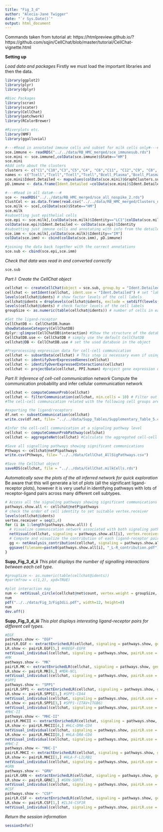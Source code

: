 ```yaml
---
title: "Fig_3_d"
author: "Alecia-Jane Twigger"
date: "`r Sys.Date()`"
output: html_document
---
```

Commands taken from tutorial at: https://htmlpreview.github.io/?https://github.com/sqjin/CellChat/blob/master/tutorial/CellChat-vignette.html

**Setting up**

*Load data and packages*
Firstly we must load the important libraries and then the data.
```r
library(ggplot2)
library(plyr)
library(dplyr)

#Bioc Packages
library(scran)
library(scater)
library(CellChat)
library(patchwork)
library(RColorBrewer)

#Riverplots etc.
library(NMF)
library(ggalluvial)

#---#Read in annotated immune cells and subset for milk cells only#---#
sce.immune <- readRDS("../../data/RB_HMC_merged/sce_immunesub.rds")
sce.mini <- sce.immune[,colData(sce.immune)$State=="HM"]
sce.mini
#Add info about the clusters
clusters <- c("C1","C10","C3","C5","C4", "C6","C11", "C12","C9", "C8", "C7", "C2")
names <- c("Tcell","Tcell","Tcell","Tcell","Bcell_Plasma","Bcell_Plasma","Mono","Mono","Mono","Myeloid","Macro","Macro")
sce.mini$Ident.Detailed <- mapvalues(colData(sce.mini)$GraphClusters.sub, clusters, names)
pD.immune <- data.frame(Ident.Detailed =colData(sce.mini)$Ident.Detailed,row.names = colData(sce.mini)$Barcode)

#---#Read in all data#---#
sce <- readRDS("../../data/RB_HMC_merged/sce_all_nospike_2.rds")
ClustCol <- as.data.frame(read.csv("../../data/RB_HMC_merged/Clusters_noSpike_2.csv",stringsAsFactors = FALSE))
sce.milk <- sce[,colData(sce)$State=="HM"]
sce.milk
#subsetting just epithelial cells
sce.epi <- sce.milk[,(colData(sce.milk)$Identity=="LC1"|colData(sce.milk)$Identity=="LC2")]
colData(sce.epi)$Ident.Detailed <- colData(sce.epi)$Identity
#subsetting just immune cells and annotating with info from the detailed analysis
sce.imm <- sce.milk[,colData(sce.milk)$Identity=="IM"]
colData(sce.imm) <- cbind(colData(sce.imm), pD.immune)

#joining the data back together with the correct annotations
sce.sub <- cbind(sce.epi,sce.imm)
```
*Check that data was read in and converted correctly*
```r
sce.sub
```
*Part I: Create the CellChat object*
```r
cellchat <- createCellChat(object = sce.sub, group.by = "Ident.Detailed")
cellchat <- setIdent(cellchat, ident.use = "Ident.Detailed") # set "labels" as default cell identity
levels(cellchat@idents) # show factor levels of the cell labels
cellchat@idents = droplevels(cellchat@idents, exclude = setdiff(levels(cellchat@idents),unique(cellchat@idents))) #exclude unused labels
levels(cellchat@idents) # check factor levels of the cell labels
groupSize <- as.numeric(table(cellchat@idents)) # number of cells in each cell group

#Set the ligand-receptor
CellChatDB <- CellChatDB.human
showDatabaseCategory(CellChatDB)
dplyr::glimpse(CellChatDB$interaction) #Show the structure of the database
CellChatDB.use <- CellChatDB # simply use the default CellChatDB
cellchat@DB <- CellChatDB.use # set the used database in the object

#Preprocessing expression data for cell-cell communication
cellchat <- subsetData(cellchat) # This step is necessary even if using the whole database
cellchat <- identifyOverExpressedGenes(cellchat)
cellchat <- identifyOverExpressedInteractions(cellchat)
cellchat <- projectData(cellchat, PPI.human) #project gene expression data onto PPI network (optional)
```
*Part II: Inference of cell-cell communication network*
Compute the communication probability and infer cellular communication network
```r
cellchat <- computeCommunProb(cellchat)
cellchat <- filterCommunication(cellchat, min.cells = 10) # Filter out the cell-cell communication if there are only few number of cells in certain cell groups
#The cell-cell communication related with the following cell groups are excluded due to the few number of cells:  Plasma

#exporting the ligand/receptors
df.net <- subsetCommunication(cellchat)
write.csv(df.net, file= "../../data/Supp_Tables/Supplementary_Table_5.csv")

#Infer the cell-cell communication at a signaling pathway level
cellchat <- computeCommunProbPathway(cellchat)
cellchat <- aggregateNet(cellchat) #Calculate the aggregated cell-cell communication network

#Save all signalling pathways showing significant communications
Pthways <- cellchat@netP$pathways
write.csv(Pthways, file= "../../data/CellChat_AllSigPathways.csv")

#Save the CellChat object
saveRDS(cellchat, file = "../../data/CellChat.milkCells.rds")
```
*Automatically save the plots of the all inferred network for quick exploration*
Be aware that this will generate a lot of plots (all the significant ligand-receptor plots), however it is very useful in identifying pathways with lots of receptor-ligand pairs across many different cell subtypes.
```r
# Access all the signaling pathways showing significant communications
pathways.show.all <- cellchat@netP$pathways
# check the order of cell identity to set suitable vertex.receiver
levels(cellchat@idents)
vertex.receiver = seq(1,4)
for (i in 1:length(pathways.show.all)) {
  # Visualize communication network associated with both signaling pathway and individual L-R pairs
  netVisual(cellchat, signaling = pathways.show.all[i], vertex.receiver = vertex.receiver, layout = "hierarchy")
  # Compute and visualize the contribution of each ligand-receptor pair to the overall signaling pathway
  gg <- netAnalysis_contribution(cellchat, signaling = pathways.show.all[i])
  ggsave(filename=paste0(pathways.show.all[i], "_L-R_contribution.pdf"), plot=gg, width = 3, height = 2, units = 'in', dpi = 300)
}
```
**Supp_Fig_3_d_ii**
*This plot displays the number of signalling interactions between each cell type.*
```r
#groupSize <- as.numeric(table(cellchat@idents))
#par(mfrow = c(1,2), xpd=TRUE)

#plot interaction map
num <- netVisual_circle(cellchat@net$count, vertex.weight = groupSize, weight.scale = T, label.edge= F, title.name = "Number of interactions", color.use = c("slateblue2", "plum", "lightsalmon3", "darkolivegreen", "#99A800", "gold4", "gold"),vertex.label.cex = 2)
num
pdf("../../data/Fig_3/Fig3dii.pdf", width=12, height=8)
num
dev.off()
```
**Supp_Fig_3_d_iii**
*This plot displays interesting ligand-receptor pairs for different cell types.*
```r
#EGF
pathways.show <- "EGF"
pairLR.EGF <- extractEnrichedLR(cellchat, signaling = pathways.show, geneLR.return = FALSE)
LR.show <- pairLR.EGF[5,] #HBEGF-EGFR
netVisual_individual(cellchat, signaling = pathways.show, pairLR.use = LR.show, layout = "circle", color.use= color.use)
#MK
pathways.show <- "MK"
pairLR.MK <- extractEnrichedLR(cellchat, signaling = pathways.show, geneLR.return = FALSE)
LR.show <- pairLR.MK[6,] #MDK-NCL
netVisual_individual(cellchat, signaling = pathways.show, pairLR.use = LR.show, layout = "circle", color.use= color.use)
#SPP1
pathways.show <- "SPP1"
pairLR.SPP1 <- extractEnrichedLR(cellchat, signaling = pathways.show, geneLR.return = FALSE)
LR.show <- pairLR.SPP1[1,] #SPP1-CD44
netVisual_individual(cellchat, signaling = pathways.show, pairLR.use = LR.show, layout = "circle", color.use= color.use)
LR.show <- pairLR.SPP1[3,] #SPP1-(ITAV+ITGB6)
netVisual_individual(cellchat, signaling = pathways.show, pairLR.use = LR.show, layout = "circle", color.use= color.use)
#MHC-II
pathways.show <- "MHC-II"
pairLR.MHCII <- extractEnrichedLR(cellchat, signaling = pathways.show, geneLR.return = FALSE)
LR.show <- pairLR.MHCII[4,] #HLC-DMA-CD4
netVisual_individual(cellchat, signaling = pathways.show, pairLR.use = LR.show, layout = "circle", color.use= color.use)
LR.show <- pairLR.MHCII[8,] #HLA-DRA-CD4
netVisual_individual(cellchat, signaling = pathways.show, pairLR.use = LR.show, layout = "circle", color.use= color.use)
#MHC-I
pathways.show <- "MHC-I"
pairLR.MHCI <- extractEnrichedLR(cellchat, signaling = pathways.show, geneLR.return = FALSE)
LR.show <- pairLR.MHCI[1,] #HLA-F-LILRB1
netVisual_individual(cellchat, signaling = pathways.show, pairLR.use = LR.show, layout = "circle", color.use= color.use)
#GRN
pathways.show <- "GRN"
pairLR.GRN <- extractEnrichedLR(cellchat, signaling = pathways.show, geneLR.return = FALSE)
LR.show <- pairLR.GRN[1,] #GRN-SORT1
netVisual_individual(cellchat, signaling = pathways.show, pairLR.use = LR.show, layout = "circle", color.use= color.use)
#CSF
pathways.show <- "CSF"
pairLR.CSF <- extractEnrichedLR(cellchat, signaling = pathways.show, geneLR.return = FALSE)
LR.show <- pairLR.CSF[1,] #IL34-CSF1R
netVisual_individual(cellchat, signaling = pathways.show, pairLR.use = LR.show, layout = "circle", color.use= color.use)
```
*Return the session information*
```r
sessionInfo()
```

